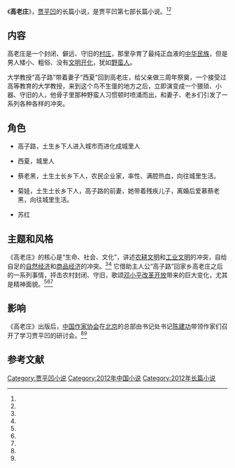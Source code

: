 {{Infobox Book 
|图像      = <!-- [[File:|200px]] -->
|图像说明  = 
|书名      = 《高老庄》
|作者      = [[贾平凹|贾平凹]]
|原名      = 
|译者      = 
|插图      = 
|封面设计  = 
|出版地    = {{CHNML}}
|语言      = [[简体中文|简体中文]]
|系列      = 
|题材      = 
|类型      = [[长篇小说|长篇小说]]
|出版者    = 漓江出版社
|出版日期  = 2012年8月1日
|中文版    = 
|媒介      = [[印刷|印刷]]（平装书）
|页数      = 
|开本      = 16
|isbn      = 9787540758028
|oclc      = 
|杜威十进制图书分类法= 
|美国国会图书馆图书分类法= 
|上一部作品= 
|下一部作品= 
|引用      = 
|被引用    = 
}}

《'''高老庄'''》，[[贾平凹|贾平凹]]的长篇小说，是贾平凹第七部长篇小说。<ref name="duck" /><ref name="fish" />

==内容==
高老庄是一个封闭、僻远、守旧的[[村庄|村庄]]，那里孕育了最纯正血液的[[中华民族|中华民族]]，但是男人矮小、粗俗、没有[[文明开化|文明开化]]，犹如[[野蛮人|野蛮人]]。

大学教授“高子路”带着妻子“西夏”回到高老庄，给父亲做三周年祭奠，一个接受过高等教育的大学教授，来到这个鸟不生蛋的地方之后，立即演变成一个猥琐、小器、守旧的人，他骨子里那种野蛮人习惯顿时喷涌而出，和妻子、老乡们引发了一系列各种各样的冲突。

==角色==
*高子路，土生乡下人进入城市而进化成城里人

*西夏，城里人

*蔡老黑，土生土长乡下人，农民企业家，率性、满腔热血，向往城里生活。

*菊娃，土生土长乡下人，高子路的前妻，她带着残疾儿子，离婚后爱慕蔡老黑，向往城里生活。

*苏红

==主题和风格==
《高老庄》的核心是“生命、社会、文化”，讲述[[农耕文明|农耕文明]]和[[工业文明|工业文明]]的冲突，自给自足的[[自然经济|自然经济]]和[[商品经济|商品经济]]的冲突。<ref name="sheep" /><ref name="lion" />
它借助主人公“高子路”回家乡高老庄之后的一系列事情，抨击农村封闭、守旧，歌颂[[邓小平|邓小平]][[改革开放|改革开放]]带来的巨大变化，尤其是精神面貌。<ref name="fish" /><ref name="tiger" /><ref name="lion" />

==影响==
《高老庄》出版后，[[中国作家协会|中国作家协会]]在[[北京|北京]]的总部由书记处书记[[陈建功|陈建功]]带领作家们召开了学习贾平凹的研讨会。<ref name="tiger" /><ref name="cat" />

==参考文献==
{{reflist|refs=

<ref name="sheep" >{{cite web |url=http://www.chinawriter.com.cn/56/2006/1229/3386.html |title=贾平凹《高老庄》 |accessdate=2006 |publisher=新浪网 |work= |language=zh-hans}}</ref>

<ref name="fish" >{{cite web |url=http://news.sina.com.cn/richtalk/news/culture/9901/012009.html |title=说说贾平凹的《高老庄》 |accessdate=1999 |publisher=新浪网 |work=文艺报 |language=zh-hans}}</ref>

<ref name="duck" >{{cite book |author=贾平凹 |title=《高老庄》|year=2007-10-01 |publisher=广州出版社 |location=广州市 |pages= |isbn=9787807315803 |language=zh-hans}}</ref>

<ref name="tiger">{{cite web|url=http://www.shaanxiwriters.org/Article/HTML/190.html|title=贾平凹《高老庄》研讨会|accessdate=2008|publisher=陕西作家网|work=|language=zh-hans|deadurl=yes|archiveurl=https://web.archive.org/web/20140202183813/http://www.shaanxiwriters.org/Article/HTML/190.html|archivedate=2014-02-02}}</ref>

<ref name="cat" >{{cite web |url=http://www.people.com.cn/digest/199901/22/no_990122016015_5.html |title=从《高老庄》解读“贾平凹现象” |accessdate=2008 |publisher=人民网 |work= |language=zh-hans}}</ref>

<ref name="lion" >{{cite web |url= http://www.chinawriter.com.cn/2007/2007-01-22/42132.html |title=贾平凹：徘徊在虚实之间 |accessdate=2007 |publisher=中国作家网 |work= |language=zh-hans}}</ref>

}}

{{贾平凹作品}}

{{DEFAULTSORT:G高}}
[[Category:贾平凹小说|Category:贾平凹小说]]
[[Category:2012年中国小说|Category:2012年中国小说]]
[[Category:2012年长篇小说|Category:2012年长篇小说]]